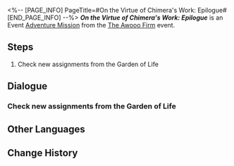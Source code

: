 <%-- [PAGE_INFO]
PageTitle=#On the Virtue of Chimera's Work: Epilogue#
[END_PAGE_INFO] --%>
{{Stub|Dialogue.}}
{{Mission Infobox
|id            = 8031103
|title         = 
|image         = <!--Mission On the Virtue of Chimera's Work Epilogue.png-->
|type          = Adventure
|event_name    = The Awooo Firm
|chapter       = 
|requirements  = [[Adventure Mission]] ''[[On the Virtue of Chimera's Work]]'' completed
|summary       = <!--official mission summary from Fate's Atlas-->
|characters    = Trailblazer
|startLocation = [[Amphoreus]] - [["Eternal Holy City" Okhema]]
|world         = Amphoreus
|area          = "Eternal Holy City" Okhema
|prev          = On the Virtue of Chimera's Work
|next          = 
|rewards       = Credit*5,000
}}
'''''On the Virtue of Chimera's Work: Epilogue''''' is an Event [[Adventure Mission]] from the [[The Awooo Firm]] event.

==Steps==
# Check new assignments from the Garden of Life

<!--
==Gameplay Notes==

--><!--
==Trial Character==

-->
==Dialogue==
{{Stub Dialogue}}
===Check new assignments from the Garden of Life{{subst:void|<!--803110301-->}}===
{{Mission Description|type=adventure|location="Eternal Holy City" Okhema|The Garden of Life has apparently prepared some more challenging work for capable Administrators. Check them out if you're interested.}}
{{Dialogue Start}}
:{{tx}}
{{Dialogue End}}

==Other Languages==
{{Other Languages
|en   = On the Virtue of Chimera's Work: Epilogue
|zhs  = 论奇美拉的工作美德•尾声
|zht  = 論奇美拉的工作美德•尾聲
|ja   = キメラの仕事の美徳について・終幕
|ko   = 키메라의 작업 미덕에 관하여•에필로그
|es   = Sobre la virtud del trabajo de las quimeras: epílogo
|fr   = À propos des vertus du travail des chimères : épilogue
|ru   = Рассуждение о добродетели работы химер: Эпилог
|th   = ว่าด้วยคุณธรรมการทำงานของไคเมร่า: บทส่งท้าย
|vi   = Luận Về Đạo Đức Công Việc của Chimera - Kết Thúc
|de   = Über den Wert der Arbeit von Chimären: Epilog
|id   = Mengenai Etika Kerja Chimera: Epilog
|pt   = Na Virtude do Trabalho da Quimera: Epílogo
}}

==Change History==
{{Change History|3.1}}
